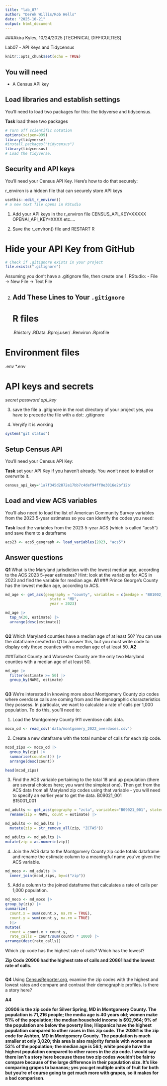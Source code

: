 ```yaml
---
title: "lab_07"
author: "Derek Willis/Rob Wells"
date: "2025-10-21"
output: html_document
---
```

###Akira Kyles, 10/24/2025 [TECHNICAL DIFFICULTIES]

Lab07 - API Keys and Tidycensus


```r
knitr::opts_chunk$set(echo = TRUE)
```

## You will need

-   A Census API key

## Load libraries and establish settings

You'll need to load two packages for this: the tidyverse and tidycensus.

**Task** load these two packages

```r
# Turn off scientific notation
options(scipen=999)
library(tidyverse)
#install.packages("tidycensus")
library(tidycensus)
# Load the tidyverse.
```

## Security and API keys

You'll need your Census API Key. Here's how to do that securely:

r_environ is a hidden file that can securely store API keys
```r
usethis::edit_r_environ()
# a new text file opens in RStudio
```

1. Add your API keys in the r_environ file
CENSUS_API_KEY=XXXXX
OPENAI_API_KEY=XXXX
etc....

2. Save the r_environ() file and RESTART R

# Hide your API Key from GitHub

```r
# Check if .gitignore exists in your project
file.exists(".gitignore")
```

Assuming you don't have a .gitignore file, then create one
1. RStudio:
- File → New File → Text File

2. ## Add These Lines to Your `.gitignore`
# R files
.Rhistory
.RData
.Rproj.user/
.Renviron
.Rprofile

# Environment files
.env
*.env

# API keys and secrets
*secret*
*password*
*api_key*

3. save the file a .gitignore in the root directory of your project
yes, you have to precede the file with a dot: .gitignore

4. Veryify it is working

```r
system("git status")
```


## Setup Census API

You'll need your Census API Key:

**Task** set your API Key if you haven't already. You won't need to install or overwrite it.

```r
census_api_key='1a7f345d2872e17bb7c4def94ff0e3016e2bf12b'
```

## Load and view ACS variables

You'll also need to load the list of American Community Survey variables from the 2023 5-year estimates so you can identify the codes you need:

**Task** load the variables from the 2023 5-year ACS (which is called "acs5") and save them to a dataframe

```r
acs23 <- acs5_geograph <- load_variables(2023, "acs5")
```

## Answer questions

**Q1** What is the Maryland jurisdiction with the lowest median age, according to the ACS 2023 5-year estimates? Hint: look at the variables for ACS in 2023 and find the variable for median age. **A1**
### Prince George's County has the lowest median age, according to ACS. 

```r
md_age <- get_acs(geography = "county", variables = c(medage = "B01002_001"), 
                    state = "MD", 
                    year = 2023)
```
```r
md_age |>
  top_n(20, estimate) |> 
  arrange(desc(estimate))   
  
```

**Q2** Which Maryland counties have a median age of at least 50? You can use the dataframe created in Q1 to answer this, but you must write code to display only those counties with a median age of at least 50. **A2**

###Talbot County and Worcester County are the only two Maryland counties with a median age of at least 50. 

```r
md_age |> 
  filter(estimate >= 50) |>
  group_by(NAME, estimate)
  
```

**Q3** We're interested in knowing more about Montgomery County zip codes where overdose calls are coming from and the demographic characteristics they possess. In particular, we want to calculate a rate of calls per 1,000 population. To do this, you'll need to:

1.  Load the Montgomery County 911 overdose calls data.
```r
moco_od <- read_csv('data/montgomery_2022_overdoses.csv')
```

2.  Create a new dataframe with the total number of calls for each zip code.
```r
mcod_zips <- moco_od |>
  group_by(zip) |> 
  summarise(count=n()) |> 
  arrange(desc(count))

head(mcod_zips)
```

3.  Find the ACS variable pertaining to the total 18 and up population (there are several choices here; you want the simplest one). Then get from the ACS data from all Maryland zip codes using that variable - you will need to specify an earlier year to get the data. B09021_001 	
B15001_001
```r
md_adults <- get_acs(geography = "zcta", variables="B09021_001", state="MD", year=2019) |>
  rename(zip = NAME, count = estimate) |> 

```
```r
md_adults <- md_adults |> 
  mutate(zip = str_remove_all(zip, "ZCTA5")) 
```
```r
md_adults <- md_adults |> 
mutate(zip = as.numeric(zip))
```

4.  Join the ACS data to the Montgomery County zip code totals dataframe and rename the estimate column to a meaningful name you've given the ACS variable.
```r
md_moco <- md_adults |> 
  inner_join(mcod_zips, by=c("zip"))
```

5.  Add a column to the joined dataframe that calculates a rate of calls per 1,000 population.
```r
md_moco <- md_moco |>
group_by(zip) |>
summarize(
  count.x = sum(count.x, na.rm = TRUE), 
  count.y = sum(count.y, na.rm = TRUE)
  )|> 
mutate(
  count = count.x + count.y, 
  rate_calls = count/sum(count) * 1000) |>
arrange(desc(rate_calls)) 
```


Which zip code has the highest rate of calls? Which has the lowest?

**Zip Code 20906 had the highest rate of calls and 20861 had the lowest rate of calls.**

```r
```

**Q4** Using [CensusReporter.org](https://censusreporter.org/), examine the zip codes with the highest and lowest rates and compare and contrast their demographic profiles. Is there a story here?

**A4**

**20906 is the zip code for Silver Spring, MD in Montgomery County. The population is 71,216 people; the media age is 40 years old; women make 51% of the population; the median household income is $92,964; 9% of the population are below the poverty line; Hispanics have the highest population compared to other races in this zip code. **
**The 20861 is the zip code for Ashton, MD in Montgomery County. The population is much smaller at only 3,020; this area is also majority female with women as 52% of the population; the median age is 56.1; white people have the highest population compared to other races in the zip code. **
**I would say there isn't a story here because these two zip codes wouldn't be fair to compare because of the large difference in their population size. It's like comparing grapes to bananas; yes you get multiple units of fruit for both but you're of course going to get much more with grapes, so it makes for a bad comparison.**

